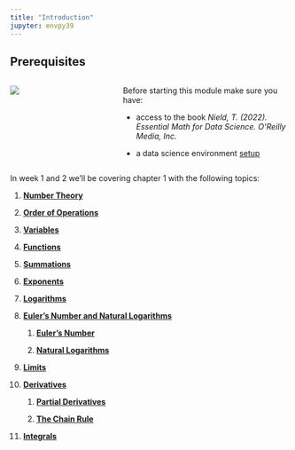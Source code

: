 ```yaml
---
title: "Introduction"
jupyter: envpy39
---
```


## **Prerequisites**

::: columns
::: {.column width="30%"}
![](images/bookcover.jpeg)
:::

::: {.column width="5%"}
:::

::: {.column width="65%"}
Before starting this module make sure you have:

-   access to the book *Nield, T. (2022). Essential Math for Data Science. O'Reilly Media, Inc.*

-   a data science environment [setup](https://businessdatasolutions.github.io/datamining-course/book/setup.html){target="_blank"}
:::
:::

In week 1 and 2 we'll be covering chapter 1 with the following topics:

1.  [**Number Theory**](numbertheory.html)

2.  [**Order of Operations**](orderofoperations.html)

3.  [**Variables**](variables.html)

4.  [**Functions**](https://learning.oreilly.com/library/view/essential-math-for/9781098102920/ch01.html#idm45252829259280)

5.  [**Summations**](https://learning.oreilly.com/library/view/essential-math-for/9781098102920/ch01.html#idm45252826042848)

6.  [**Exponents**](https://learning.oreilly.com/library/view/essential-math-for/9781098102920/ch01.html#idm45252828538032)

7.  [**Logarithms**](https://learning.oreilly.com/library/view/essential-math-for/9781098102920/ch01.html#idm45252823799024)

8.  [**Euler's Number and Natural Logarithms**](https://learning.oreilly.com/library/view/essential-math-for/9781098102920/ch01.html#idm45252823468736)

    1.  [**Euler's Number**](https://learning.oreilly.com/library/view/essential-math-for/9781098102920/ch01.html#idm45252826648304)

    2.  [**Natural Logarithms**](https://learning.oreilly.com/library/view/essential-math-for/9781098102920/ch01.html#idm45252826647424)

9.  [**Limits**](https://learning.oreilly.com/library/view/essential-math-for/9781098102920/ch01.html#idm45252826293904)

10. [**Derivatives**](https://learning.oreilly.com/library/view/essential-math-for/9781098102920/ch01.html#idm45252826120304)

    1.  [**Partial Derivatives**](https://learning.oreilly.com/library/view/essential-math-for/9781098102920/ch01.html#idm45252825557952)

    2.  [**The Chain Rule**](https://learning.oreilly.com/library/view/essential-math-for/9781098102920/ch01.html#idm45252825380896)

11. [**Integrals**](https://learning.oreilly.com/library/view/essential-math-for/9781098102920/ch01.html#idm45252825129584)
